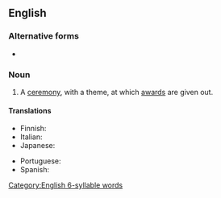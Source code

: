 {{also|award-ceremony}}
==English==

===Alternative forms===
* {{l|en|awards ceremony}}

===Noun===
{{en-noun}}

# A [[ceremony]], with a theme, at which [[award]]s are given out.

====Translations====
{{trans-top|a ceremony where awards are given out}}
* Finnish: {{t|fi|palkintojenjako}}
* Italian: {{t+|it|premiazione|f}}
* Japanese: {{t|ja|表彰式|tr=ひょうしょうしき, hyoushoushiki}}
{{trans-mid}}
* Portuguese: {{t+|pt|premiação|f}}
* Spanish: {{t|es|premiación|f}}
{{trans-bottom}}

[[Category:English 6-syllable words]]